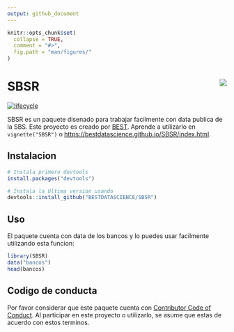 ```yaml
---
output: github_document
---
```


<!-- README.md is generated from README.Rmd. Please edit that file -->

```r
knitr::opts_chunk$set(
  collapse = TRUE,
  comment = "#>",
  fig.path = "man/figures/"
)
```

# SBSR <img src="man/figures/logo.png" align="right" >

[![lifecycle](https://img.shields.io/badge/lifecycle-maturing-blue.svg)](https://www.tidyverse.org/lifecycle/#maturing)

SBSR es un paquete disenado para trabajar facilmente con data publica de la SBS. Este proyecto 
es creado por [BEST](http://besteamperu.org). Aprende a utilizarlo en `vignette("SBSR")` o <https://bestdatascience.github.io/SBSR/index.html>.

## Instalacion

```r
# Instala primero devtools
install.packages("devtools")

# Instala la Ultima version usando
devtools::install_github("BESTDATASCIENCE/SBSR")
```

## Uso

El paquete cuenta con data de los bancos y lo puedes usar facilmente utilizando esta funcion:

```r
library(SBSR)
data("bancos")
head(bancos)
```

## Codigo de conducta

Por favor considerar que este paquete cuenta con [Contributor Code of Conduct](CODE_OF_CONDUCT.md). Al participar en este proyecto o utilizarlo, se asume que estas de acuerdo con estos terminos.
